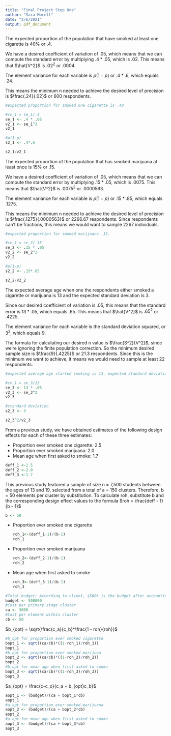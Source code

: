 ```yaml
---
title: "Final Project Step One"
author: "Sara Morell"
date: "2/6/2021"
output: pdf_document
---
```


\textbf{Ever Smoked One Cigarette}

The expected proportion of the population that have smoked at least one cigarette is $40\%$ or .4. 

We have a desired coefficient of variation of .05, which means that we can compute the standard error by multiplying $.4*.05$, which is .02. This means that $\hat{V^2}$ is $.02^2$ or .0004.

The element variance for each variable is $p(1-p)$ or $.4*.6$, which equals .24.

This means the minimum n needed to achieve the desired level of precision is $\frac{.24}{.02}$ or 600 respondents.

```R
#expected proportion for smoked one cigarette is .40

#cv_1 = se_1/.4
se_1 <- .4 * .05
v2_1 <- se_1^2
v2_1

#p(1-p)
s2_1 <- .4*.6

s2_1/v2_1

```

\textbf{Ever Smoked Marijuana}

The expected proportion of the population that has smoked marijuana at least once is $15\%$ or .15. 

We have a desired coefficient of variation of .05, which means that we can compute the standard error by multiplying $.15*.05$, which is .0075. This means that $\hat{V^2}$ is $.0075^2$ or .0000563.

The element variance for each variable is $p(1-p)$ or $.15*.85$, which equals .1275.

This means the minimum n needed to achieve the desired level of precision is $\frac{.1275}{.0000563}$ or 2266.67 respondents. Since respondents can't be fractions, this means we would want to sample 2267 individuals.

```R
#expected proportion for smoked marijuana .15.

#cv_1 = se_2/.15
se_2 <- .15 * .05
v2_2 <- se_2^2
v2_2

#p(1-p)
s2_2 <- .15*.85

s2_2/v2_2

```

\textbf{Average Age First Smoked}

The expected average age when one the respondents either smoked a cigarette or marijuana is 13 and the expected standard deviation is 3. 

Since our desired coefficient of variation is .05, this means that the standard error is $13*.05$, which equals .65. This means that $\hat{V^2}$ is $.65^2$ or .4225.

The element variance for each variable is the standard deviation squared, or $3^2$, which equals 9.

The formula for calculating our desired n value is $\frac{S^2}{V^2}$, since we're ignoring the finite population correction. So the minimum desired sample size is $\frac{9}{.4225}$ or 21.3 respondents. Since this is the minimum we want to achieve, it means we would need to sample at least 22 respondents.

```R

#expected average age started smoking is 13. expected standard deviation is 3.

#cv_1 = se_3/13
se_3 <- 13 * .05
v2_3 <- se_3^2
v2_3

#standard deviation
s2_3 <- 3

s2_3^2/v2_3

```
\textbf{Calculating Synthetic Roh}

From a previous study, we have obtained estimates of the following design effects for each of these three estimates:

- Proportion ever smoked one cigarette: 2.5
- Proportion ever smoked marijuana: 2.0
- Mean age when first asked to smoke: 1.7

```R
deff_1 <-2.5
deff_2 <-2.0
deff_3 <-1.7
```

This previous study featured a sample of size n = 7,500 students between the ages of 13 and 19, selected from a total of a = 150 clusters. Therefore, b = 50 elements per cluster by substitution. To calculate roh, substitute b and the corresponding design effect values to the formula $roh = \frac{deff - 1}{b - 1}$

```R
b <- 50
```


- Proportion ever smoked one cigarette
  ```R
  roh_1<-(deff_1-1)/(b-1)
  roh_1
  ```
- Proportion ever smoked marijuana
  ```R
  roh_2<-(deff_2-1)/(b-1)
  roh_2
  ```

- Mean age when first asked to smoke
  ```R
  roh_3<-(deff_3-1)/(b-1)
  roh_3
  ```

\textbf{Optimum Subsample Size}

```R
#Total budget; According to client, $500k is the budget after accounting for fixed cost so C-Co = 500000
budget <- 500000
#Cost per primary stage cluster
ca <- 3000
#Cost per element within cluster
cb <- 50
```

$b_{opt} = \sqrt{\frac{c_a}{c_b}*\frac{1 - roh}{roh}}$
```R
#b_opt for proportion ever smoked cigarette
bopt_1 <- sqrt((ca/cb)*((1-roh_1)/roh_1))
bopt_1
#b_opt for proportion ever smoked marijuaa
bopt_2 <- sqrt((ca/cb)*((1-roh_2)/roh_2))
bopt_2
#b_opt for mean age when first asked to smoke
bopt_3 <- sqrt((ca/cb)*((1-roh_3)/roh_3))
bopt_3
```

$a_{opt} = \frac{c-c_o}{c_a + b_{opt}c_b}$
```R
aopt_1 <- (budget)/(ca + bopt_1*cb)
aopt_1
#a_opt for proportion ever smoked marijuana
aopt_2 <- (budget)/(ca + bopt_2*cb)
aopt_2
#a_opt for mean age when first asked to smoke
aopt_3 <- (budget)/(ca + bopt_3*cb)
aopt_3
```



